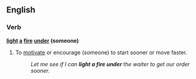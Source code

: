 ==English==

===Verb===
'''[[light]] [[a]] [[fire]] [[under]] (someone)'''

#{{idiom}} To [[motivate]] or encourage (someone) to start sooner or move faster.
#: ''Let me see if I can '''light a fire under''' the waiter to get our order sooner.''